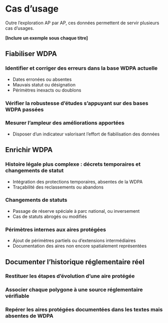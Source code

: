 # Cas d'usage

Outre l'exploration AP par AP, ces données permettent de servir plusieurs cas d'usages.

**[Inclure un exemple sous chaque titre]**

## Fiabiliser WDPA

### Identifier et corriger des erreurs dans la base WDPA actuelle

- Dates erronées ou absentes
- Mauvais statut ou désignation
- Périmètres inexacts ou doublons

### Vérifier la robustesse d'études s'appuyant sur des bases WDPA passées 

### Mesurer l'ampleur des améliorations apportées

- Disposer d'un indicateur valorisant l'effort de fiabilisation des données

## Enrichir WDPA

### Histoire légale plus complexe : décrets temporaires et changements de statut

- Intégration des protections temporaires, absentes de la WDPA
- Traçabilité des reclassements ou abandons

### Changements de statuts

- Passage de réserve spéciale à parc national, ou inversement
- Cas de statuts abrogés ou modifiés

### Périmètres internes aux aires protégées

- Ajout de périmètres partiels ou d’extensions intermédiaires
- Documentation des aires non encore spatialement représentées

## Documenter l’historique réglementaire réel

### Restituer les étapes d’évolution d'une aire protégée

### Associer chaque polygone à une source réglementaire vérifiable

### Repérer les aires protégées documentées dans les textes mais absentes de WDPA
